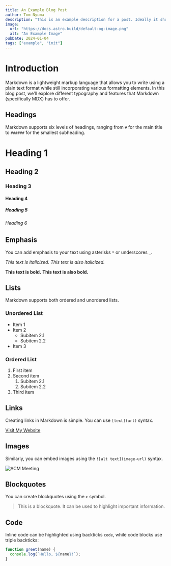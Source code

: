 ```yaml
---
title: An Example Blog Post
author: Tom Nyuma
description: "This is an example description for a post. Ideally it should be a few sentences containing keywords and information that describe the article. Be sure to always include one!"
image:
  url: "https://docs.astro.build/default-og-image.png"
  alt: "An Example Image"
pubDate: 2024-01-04
tags: ["example", "init"]
---
```


# Introduction

Markdown is a lightweight markup language that allows you to write using a plain text format while still incorporating various formatting elements. In this blog post, we'll explore different typography and features that Markdown (specifically MDX) has to offer.

## Headings

Markdown supports six levels of headings, ranging from `#` for the main title to `######` for the smallest subheading.

# Heading 1

## Heading 2

### Heading 3

#### Heading 4

##### Heading 5

###### Heading 6

## Emphasis

You can add emphasis to your text using asterisks `*` or underscores `_`.

_This text is italicized._
_This text is also italicized._

**This text is bold.**
**This text is also bold.**

## Lists

Markdown supports both ordered and unordered lists.

### Unordered List

- Item 1
- Item 2
  - Subitem 2.1
  - Subitem 2.2
- Item 3

### Ordered List

1. First item
2. Second item
   1. Subitem 2.1
   2. Subitem 2.2
3. Third item

## Links

Creating links in Markdown is simple. You can use `[text](url)` syntax.

[Visit My Website](https://tomnyuma.rocks/)

## Images

Similarly, you can embed images using the `![alt text](image-url)` syntax.

![ACM Meeting](https://res.cloudinary.com/dkosoobf7/image/upload/v1701164847/pf/IMG_2913_vwjo0m.jpg)

## Blockquotes

You can create blockquotes using the `>` symbol.

> This is a blockquote. It can be used to highlight important information.

## Code

Inline code can be highlighted using backticks `code`, while code blocks use triple backticks:

```javascript
function greet(name) {
  console.log(`Hello, ${name}!`);
}
```

